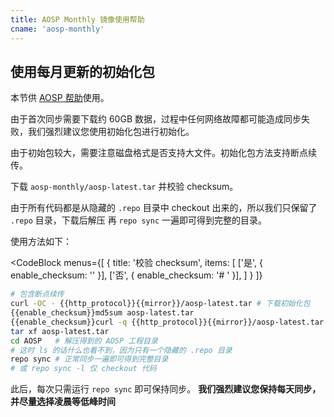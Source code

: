 ```yaml
---
title: AOSP Monthly 镜像使用帮助
cname: 'aosp-monthly'
---
```


## 使用每月更新的初始化包

本节供 [AOSP 帮助](/AOSP/)使用。

由于首次同步需要下载约 60GB 数据，过程中任何网络故障都可能造成同步失败，我们强烈建议您使用初始化包进行初始化。

由于初始包较大，需要注意磁盘格式是否支持大文件。初始化包方法支持断点续传。

下载 `aosp-monthly/aosp-latest.tar` 并校验 checksum。

由于所有代码都是从隐藏的 `.repo` 目录中 checkout 出来的，所以我们只保留了 `.repo` 目录，下载后解压
再 `repo sync` 一遍即可得到完整的目录。

使用方法如下：

<CodeBlock
  menus={[
    {
      title: '校验 checksum',
      items: [
        ['是', { enable_checksum: '' }],
        ['否', { enable_checksum: '# ' }],
      ]
    }
  ]}
>

```bash
# 包含断点续传
curl -OC - {{http_protocol}}{{mirror}}/aosp-latest.tar # 下载初始化包
{{enable_checksum}}md5sum aosp-latest.tar
{{enable_checksum}}curl -q {{http_protocol}}{{mirror}}/aosp-latest.tar.md5
tar xf aosp-latest.tar
cd AOSP   # 解压得到的 AOSP 工程目录
# 这时 ls 的话什么也看不到，因为只有一个隐藏的 .repo 目录
repo sync # 正常同步一遍即可得到完整目录
# 或 repo sync -l 仅 checkout 代码
```

</CodeBlock>

此后，每次只需运行 `repo sync` 即可保持同步。
**我们强烈建议您保持每天同步，并尽量选择凌晨等低峰时间**


